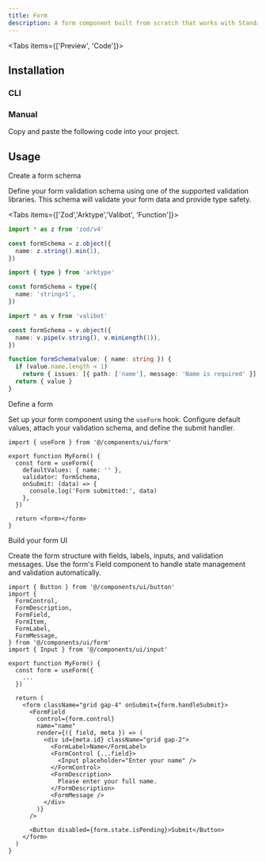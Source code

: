 ```yaml
---
title: Form
description: A form component built from scratch that works with Standard Schema
---
```


<Tabs items={['Preview', 'Code']}>

<Tab value='Preview'>
  <PreviewComponent comp='form-demo' />
</Tab>

<Tab value='Code'>
  <ComponentSource comp='form-demo' />
</Tab>

</Tabs>

## Installation

### CLI

<InstallComponent comp='form' />

### Manual

Copy and paste the following code into your project.

<ComponentSource comp='form' />

## Usage

<Steps>

<Step>
Create a form schema

Define your form validation schema using one of the supported validation libraries. This schema will validate your form data and provide type safety.

<Tabs items={['Zod','Arktype','Valibot', 'Function']}>

<Tab value="Zod">

```ts
import * as z from 'zod/v4'

const formSchema = z.object({
  name: z.string().min(1),
})
```

</Tab>

<Tab value="Arktype">

```ts
import { type } from 'arktype'

const formSchema = type({
  name: 'string>1',
})
```

</Tab>

<Tab value="Valibot">

```ts
import * as v from 'valibot'

const formSchema = v.object({
  name: v.pipe(v.string(), v.minLength(1)),
})
```

</Tab>

<Tab value="Function">

```ts
function formSchema(value: { name: string }) {
  if (value.name.length < 1)
    return { issues: [{ path: ['name'], message: 'Name is required' }] }
  return { value }
}
```

</Tab>

</Tabs>

</Step>

<Step>
Define a form

Set up your form component using the `useForm` hook. Configure default values, attach your validation schema, and define the submit handler.

```tsx
import { useForm } from '@/components/ui/form'

export function MyForm() {
  const form = useForm({
    defaultValues: { name: '' },
    validator: formSchema,
    onSubmit: (data) => {
      console.log('Form submitted:', data)
    },
  })

  return <form></form>
}
```

</Step>

<Step>
Build your form UI

Create the form structure with fields, labels, inputs, and validation messages. Use the form's Field component to handle state management and validation automatically.

```tsx
import { Button } from '@/components/ui/button'
import {
  FormControl,
  FormDescription,
  FormField,
  FormItem,
  FormLabel,
  FormMessage,
} from '@/components/ui/form'
import { Input } from '@/components/ui/input'

export function MyForm() {
  const form = useForm({
    ...
  })

  return (
    <form className="grid gap-4" onSubmit={form.handleSubmit}>
      <FormField
        control={form.control}
        name="name"
        render={({ field, meta }) => (
          <div id={meta.id} className="grid gap-2">
            <FormLabel>Name</FormLabel>
            <FormControl {...field}>
              <Input placeholder="Enter your name" />
            </FormControl>
            <FormDescription>
              Please enter your full name.
            </FormDescription>
            <FormMessage />
          </div>
        )}
      />

      <Button disabled={form.state.isPending}>Submit</Button>
    </form>
  )
}
```

</Step>

</Steps>
